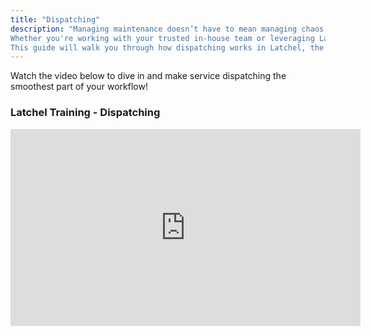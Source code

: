 ```yaml
---
title: "Dispatching"
description: "Managing maintenance doesn’t have to mean managing chaos. With Latchel’s Dispatching system, you can say goodbye to back-and-forth scheduling and vendor delays. Our smart dispatch engine connects the right service provider to the right job—fast—based on your unique preferences and urgency settings.
Whether you're working with your trusted in-house team or leveraging Latchel’s extensive service provider network, our system ensures that every work order is handled quickly, efficiently, and with full visibility for your team.
This guide will walk you through how dispatching works in Latchel, the steps we take to engage vendors, and how you can fine-tune your dispatch settings to get the results you want—every time."
---
```


Watch the video below to dive in and make service dispatching the smoothest part of your workflow\!

### **Latchel Training - Dispatching**

<iframe width="560" height="315" src="https://www.youtube.com/embed/HXJHQXU8OPM?si=uwUi7cb4sEDmvsYS" title="YouTube video player" frameborder="0" allow="accelerometer; autoplay; clipboard-write; encrypted-media; gyroscope; picture-in-picture; web-share" referrerpolicy="strict-origin-when-cross-origin" allowfullscreen />